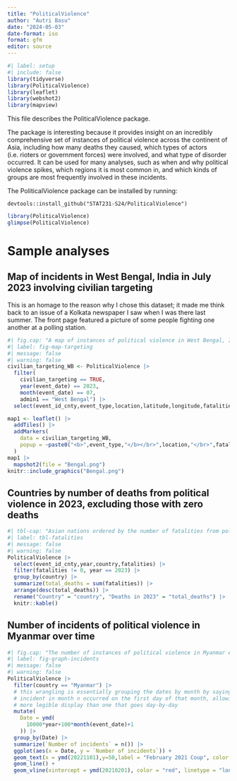 ```yaml
---
title: "PoliticalViolence"
author: "Autri Basu"
date: "2024-05-03"
date-format: iso
format: gfm
editor: source
---
```


```r
#| label: setup
#| include: false
library(tidyverse)
library(PoliticalViolence)
library(leaflet)
library(webshot2)
library(mapview)
```

This file describes the PoliticalViolence package.

The package is interesting because it provides insight on an incredibly comprehensive set of instances of political violence across the continent of Asia, including how many deaths they caused, which types of actors (i.e. rioters or government forces) were involved, and what type of disorder occurred. It can be used for many analyses, such as when and why political violence spikes, which regions it is most common in, and which kinds of groups are most frequently involved in these incidents.

The PoliticalViolence package can be installed by running:
```
devtools::install_github("STAT231-S24/PoliticalViolence")
```
```r
library(PoliticalViolence)
glimpse(PoliticalViolence)
```

# Sample analyses

## Map of incidents in West Bengal, India in July 2023 involving civilian targeting
This is an homage to the reason why I chose this dataset; it made me think back to an issue of a Kolkata newspaper I saw when I was there last summer. The front page featured a picture of some people fighting one another at a polling station.
```r
#| fig.cap: "A map of instances of political violence in West Bengal, India in July 2023 involving civilian targeting"
#| label: fig-map-targeting
#| message: false
#| warning: false
civilian_targeting_WB <- PoliticalViolence |>
  filter(
    civilian_targeting == TRUE,
    year(event_date) == 2023, 
    month(event_date) == 07, 
    admin1 == "West Bengal") |>
  select(event_id_cnty,event_type,location,latitude,longitude,fatalities)

map1 <- leaflet() |>
  addTiles() |>
  addMarkers(
    data = civilian_targeting_WB,
    popup = ~paste0("<b>",event_type,"</b></br>",location,"</br>",fatalities," death(s)")
  )
map1 |>
  mapshot2(file = "Bengal.png")
knitr::include_graphics("Bengal.png")
```

## Countries by number of deaths from political violence in 2023, excluding those with zero deaths
```r
#| tbl-cap: "Asian nations ordered by the number of fatalities from political violence in 2023"
#| label: tbl-fatalities
#| message: false
#| warning: false
PoliticalViolence |>
  select(event_id_cnty,year,country,fatalities) |>
  filter(fatalities != 0, year == 2023) |>
  group_by(country) |>
  summarize(total_deaths = sum(fatalities)) |>
  arrange(desc(total_deaths)) |>
  rename("Country" = "country", "Deaths in 2023" = "total_deaths") |>
  knitr::kable()
```
## Number of incidents of political violence in Myanmar over time
```r
#| fig.cap: "The number of instances of political violence in Myanmar each month from 2010-present"
#| label: fig-graph-incidents
#| message: false
#| warning: false
PoliticalViolence |>
  filter(country == "Myanmar") |>
  # this wrangling is essentially grouping the dates by month by saying that every 
  # incident in month n occurred on the first day of that month, allowing for a 
  # more legible display than one that goes day-by-day
  mutate(
    Date = ymd(
      10000*year+100*month(event_date)+1
    )) |>
  group_by(Date) |>
  summarize(`Number of incidents` = n()) |>
  ggplot(aes(x = Date, y = `Number of incidents`)) +
  geom_text(x = ymd(20221101),y=50,label = "February 2021 Coup", color = "red") + 
  geom_line() + 
  geom_vline(xintercept = ymd(20210201), color = "red", linetype = "longdash") 
```